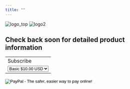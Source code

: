 ```yaml
---
title: ""
---
```

<span>
<img src="www/images/cds_logo_small.png" alt="logo_top" >
<img src="www/images/cds_ann.png" alt="logo2">
</span>

## Check back soon for detailed product information

<form action="https://www.paypal.com/cgi-bin/webscr" method="post" target="_top">
<input type="hidden" name="cmd" value="_s-xclick">
<input type="hidden" name="hosted_button_id" value="VF2GAHBNPKFRE">
<table>
<tr><td><input type="hidden" name="on0" value="Subscribe">Subscribe</td></tr><tr><td><select name="os0">
  <option value="Basic">Basic $10.00 USD</option>
</select> </td></tr>
</table>
<input type="hidden" name="currency_code" value="USD">
<input type="image" src="https://www.paypalobjects.com/en_US/i/btn/btn_buynowCC_LG.gif" border="0" name="submit" alt="PayPal - The safer, easier way to pay online!">
<img alt="" border="0" src="https://www.paypalobjects.com/en_US/i/scr/pixel.gif" width="1" height="1">
</form>